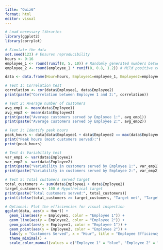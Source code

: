 ```yaml
---
title: "Quiz6"
format: html
editor: visual
---
```

```r
# Load necessary libraries
library(ggplot2)
library(corrplot)

# Simulate the data
set.seed(123) # Ensures reproducibility
hours <- 9:16
employee_1 <- round(runif(8, 5, 10)) # Randomly generated numbers between 5 and 10
employee_2 <- round(employee_1 * runif(8, 0.8, 1.2)) # Mild positive correlation

data <- data.frame(Hour=hours, Employee1=employee_1, Employee2=employee_2)

# Test 1: Correlation test
correlation <- cor(data$Employee1, data$Employee2)
print(paste("Correlation between Employee 1 and 2:", correlation))

# Test 2: Average number of customers
avg_emp1 <- mean(data$Employee1)
avg_emp2 <- mean(data$Employee2)
print(paste("Average customers served by Employee 1:", avg_emp1))
print(paste("Average customers served by Employee 2:", avg_emp2))

# Test 3: Identify peak hours
peak_hours <- data[data$Employee1 + data$Employee2 == max(data$Employee1 + data$Employee2), ]
print("Peak hours (most customers served):")
print(peak_hours)

# Test 4: Variability test
var_emp1 <- var(data$Employee1)
var_emp2 <- var(data$Employee2)
print(paste("Variability in customers served by Employee 1:", var_emp1))
print(paste("Variability in customers served by Employee 2:", var_emp2))

# Test 5: Total customers served target
total_customers <- sum(data$Employee1 + data$Employee2)
target_customers <- 100 # Hypothetical target
print(paste("Total customers served:", total_customers))
print(ifelse(total_customers >= target_customers, "Target met", "Target not met"))

# Optional: Plot the efficiencies for visual inspection
ggplot(data, aes(x = Hour)) + 
  geom_line(aes(y = Employee1, color = "Employee 1")) + 
  geom_line(aes(y = Employee2, color = "Employee 2")) +
  geom_point(aes(y = Employee1, color = "Employee 1")) +
  geom_point(aes(y = Employee2, color = "Employee 2")) +
  labs(y = "Customers Served", x = "Hour", title = "Employee Efficiency Throughout the Day") +
  theme_minimal() +
  scale_color_manual(values = c("Employee 1" = "blue", "Employee 2" = "red"))

```

